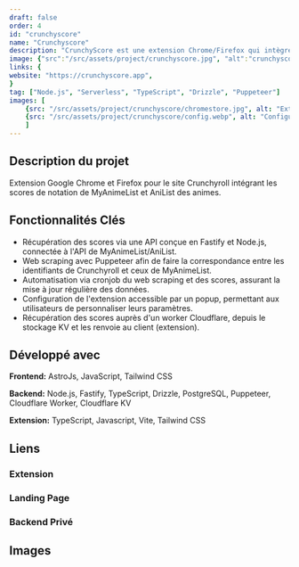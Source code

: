 ```yaml
---
draft: false
order: 4
id: "crunchyscore"
name: "Crunchyscore"
description: "CrunchyScore est une extension Chrome/Firefox qui intègre les scores de MyAnimeList/AniList sur Crunchyroll."
image: {"src":"/src/assets/project/crunchyscore.jpg", "alt":"crunchyscore"}
links: {
website: "https://crunchyscore.app",
}
tag: ["Node.js", "Serverless", "TypeScript", "Drizzle", "Puppeteer"]
images: [
    {src: "/src/assets/project/crunchyscore/chromestore.jpg", alt: "Extension sur le Chrome Web Store"},
    {src: "/src/assets/project/crunchyscore/config.webp", alt: "Configuration de l'extension"}
    ]
---
```


## Description du projet

Extension Google Chrome et Firefox pour le site Crunchyroll intégrant les scores de notation de MyAnimeList et AniList des animes.

## Fonctionnalités Clés

-	Récupération des scores via une API conçue en Fastify et Node.js, connectée à l'API de MyAnimeList/AniList.
-	Web scraping avec Puppeteer afin de faire la correspondance entre les identifiants de Crunchyroll et ceux de MyAnimeList.
-	Automatisation via cronjob du web scraping et des scores, assurant la mise à jour régulière des données.
-	Configuration de l'extension accessible par un popup, permettant aux utilisateurs de personnaliser leurs paramètres.
-	Récupération des scores auprès d'un worker Cloudflare, depuis le stockage KV et les renvoie au client (extension).

## Développé avec

**Frontend:** AstroJs, JavaScript, Tailwind CSS

**Backend:** Node.js, Fastify, TypeScript, Drizzle, PostgreSQL, Puppeteer, Cloudflare Worker, Cloudflare KV

**Extension:** TypeScript, Javascript, Vite, Tailwind CSS

## Liens

### Extension

<div class="flex flex-row gap-4">
    <Link href="https://chrome.google.com/webstore/detail/crunchyscore-mal-score-on/coiidbjimmeojgdkclafjccnhgenmmbi" text="Chrome store"  />
    <Link href="https://addons.mozilla.org/fr/firefox/addon/crunchyscore/" text="Firefox"  />
    <Link href="https://github.com/befabri/crunchyscore" text="Code source"  />
</div>

### Landing Page
<div class="flex flex-row gap-4">
    <Link href="https://crunchyscore.app" text="Site web"  />
    <Link href="https://github.com/befabri/crunchyscore.app" text="Code source"  />
</div>

### Backend Privé

## Images
